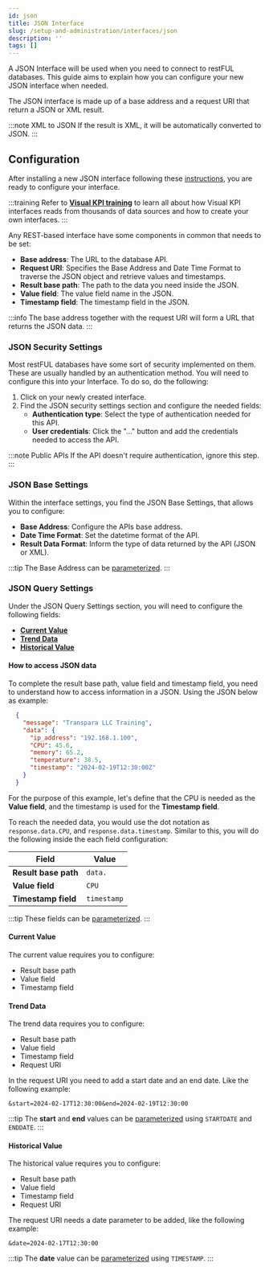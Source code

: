 ```yaml
---
id: json
title: JSON Interface
slug: /setup-and-administration/interfaces/json
description: ''
tags: []
---
```



A JSON Interface will be used when you need to connect to restFUL databases. This guide aims to explain how you can configure your new JSON interface when needed.

The JSON interface is made up of a base address and a request URI that return a JSON or XML result.

:::note XML to JSON
If the result is XML, it will be automatically converted to JSON.
:::

## Configuration

After installing a new JSON interface following these [instructions](/docs/setup-and-administration/interfaces/configuration), you are ready to configure your interface.

:::training
Refer to **[Visual KPI training](https://www.transpara.com/lesson/creating-json-interfaces-rest-2/)** to learn all about how Visual KPI interfaces reads from thousands of data sources and how to create your own interfaces.
:::

Any REST-based interface have some components in common that needs to be set:

- **Base address**:  The URL to the database API.
- **Request URI**: Specifies the Base Address and Date Time Format to traverse the JSON object and retrieve values and timestamps.
- **Result base path**: The path to the data you need inside the JSON.
- **Value field**: The value field name in the JSON.
- **Timestamp field**: The timestamp field in the JSON.

:::info
The base address together with the request URI will form a URL that returns the JSON data.
:::

### JSON Security Settings

Most restFUL databases have some sort of security  implemented on them. These are usually handled by an authentication method. You will need to configure this into your Interface. To do so, do the following:

1. Click on your newly created interface.
2. Find the JSON security settings section and configure the needed fields:
    - **Authentication type**: Select the type of authentication needed for this API.
    - **User credentials**: Click the "..." button and add the credentials needed to access the API.

:::note Public APIs
If the API doesn't require authentication, ignore this step.
:::

### JSON Base Settings

Within the interface settings, you find the JSON Base Settings, that allows you to configure:

- **Base Address**: Configure the APIs base address.
- **Date Time Format**: Set the datetime format of the API.
- **Result Data Format**: Inform the type of data returned by the API (JSON or XML).

:::tip
The Base Address can be [parameterized](/docs/setup-and-administration/interfaces/parameterizing).
:::

### JSON Query Settings

Under the JSON Query Settings section, you will need to configure the following fields:

- **[Current Value](#current-value)**
- **[Trend Data](#trend-data)**
- **[Historical Value](#historical-value)**

#### How to access JSON data

To complete the result base path, value field and timestamp field, you need to understand how to access information in a JSON. Using the JSON below as example:

```json
  {
    "message": "Transpara LLC Training",
    "data": {
      "ip_address": "192.168.1.100",
      "CPU": 45.6,
      "memory": 65.2,
      "temperature": 38.5,
      "timestamp": "2024-02-19T12:30:00Z"
    }
  }
```

For the purpose of this example, let's define that the CPU is needed as the **Value field**, and the timestamp is used for the **Timestamp field**. 

To reach the needed data, you would use the dot notation as `response.data.CPU`, and `response.data.timestamp`. Similar to this, you will do the following inside the each field configuration:

| Field               | Value              |
|---------------------|--------------------|
| **Result base path**| `data.`            |
| **Value field**     | `CPU`              |
| **Timestamp field** | `timestamp`        |

:::tip
These fields can be [parameterized](/docs/setup-and-administration/interfaces/parameterizing).
:::

#### Current Value

The current value requires you to configure:

- Result base path
- Value field
- Timestamp field

#### Trend Data

The trend data requires you to configure:

- Result base path
- Value field
- Timestamp field
- Request URI

In the request URI you need to add a start date and an end date. Like the following example:

```
&start=2024-02-17T12:30:00&end=2024-02-19T12:30:00
```

:::tip
The **start** and **end** values can be [parameterized](/docs/setup-and-administration/interfaces/parameterizing) using `STARTDATE` and `ENDDATE`.
:::

#### Historical Value

The historical value requires you to configure:

- Result base path
- Value field
- Timestamp field
- Request URI

The request URI needs a date parameter to be added, like the following example:

```
&date=2024-02-17T12:30:00
```

:::tip
The **date** value can be [parameterized](/docs/setup-and-administration/interfaces/parameterizing) using `TIMESTAMP`.
:::
